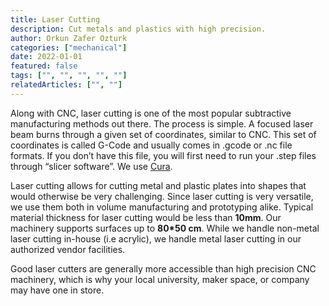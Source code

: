 ---
title: Laser Cutting
description: Cut metals and plastics with high precision.
author: Orkun Zafer Ozturk
categories: ["mechanical"]
date: 2022-01-01
featured: false
tags: ["", "", "", "", ""]
relatedArticles: ["", ""]
---
Along with CNC, laser cutting is one of the most popular subtractive manufacturing methods out there. The process is simple. A focused laser beam burns through a given set of coordinates, similar to CNC. This set of coordinates is called G-Code and usually comes in .gcode or .nc file formats. If you don’t have this file, you will first need to run your .step files through “slicer software”. We use [Cura](https://ultimaker.com/software/ultimaker-cura).

Laser cutting allows for cutting metal and plastic plates into shapes that would otherwise be very challenging. Since laser cutting is very versatile, we use them both in volume manufacturing and prototyping alike.
Typical material thickness for laser cutting would be less than **10mm**. Our machinery supports surfaces up to **80*50 cm**.  While we handle non-metal laser cutting in-house (i.e acrylic), we handle metal laser cutting in our authorized vendor facilities.  

Good laser cutters are generally more accessible than high precision CNC machinery, which is why your local university, maker space, or company may have one in store.
